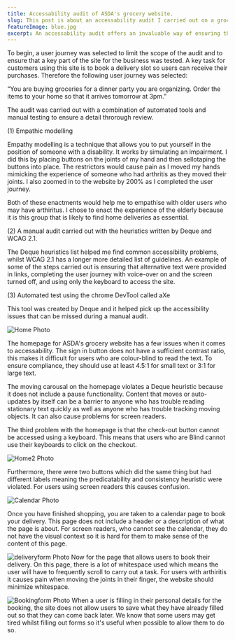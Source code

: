 ```yaml
---
title: Accessability audit of ASDA's grocery website.
slug: This post is about an accessability audit I carried out on a grocery website in 2019.
featureImage: blue.jpg
excerpt: An accessability audit offers an invaluable way of ensuring that your website can be used by everyone.
---
```


To begin, a user journey was selected to limit the scope of the audit and to ensure that a key part of the site for the business was tested. A key task for customers using this site is to book a delivery slot so users can receive their purchases. Therefore the following user journey was selected:


“You are buying groceries for a dinner party you are organizing. Order the items to your home so that it arrives tomorrow at 3pm.”


The audit was carried out with a combination of automated tools and manual testing to ensure a detail throrough review.


(1) Empathic modelling

Empathy modelling is a technique that allows you to put yourself in the position of someone with a disability.  It works by simulating an impairment. I did this by placing buttons on the joints of my hand and then sellotaping the buttons into place. The restrictors would cause pain as I moved my hands mimicking the experience of someone who had arthritis as they moved their joints. I also zoomed in to the website by 200% as I completed the user journey.


Both of these enactments would help me to empathise with older users who may have arthiritus. I chose to enact the experience of the elderly because it is this group that is likely to find home deliveries as essential.


(2) A manual audit carried out with the heuristics written by Deque and WCAG 2.1.

The Deque heuristics list helped me find common accessibility problems, whilst WCAG 2.1 has a longer more detailed list of guidelines. An example of some of the steps carried out is ensuring that alternative text were provided in links, completing the user journey with voice-over on and the screen turned off, and using only the keyboard to access the site.


(3) Automated test using the chrome DevTool called aXe

This tool was created by Deque and it helped pick up the accessibility issues that can be missed during a manual audit.


![Home Photo](Home.jpg)

The homepage for ASDA's grocery website has a few issues when it comes to accessability. The sign in button does not have a sufficient contrast ratio, this makes it difficult for users who are colour-blind to read the text. To ensure compliance, they should use at least 4.5:1 for small text or 3:1 for large text.

The moving carousal on the homepage violates a Deque heuristic because it does not include a pause functionality. Content that moves or auto-updates by itself can be a barrier to anyone who has trouble reading stationary text quickly as well as anyone who has trouble tracking moving objects. It can also cause problems for screen readers.

The third problem with the homepage is that the check-out button cannot be accessed using a keyboard. This means that users who are Blind cannot use their keyboards to click on the checkout. 

![Home2 Photo](Home2.png)

Furthermore, there were two buttons which did the same thing but had different labels meaning the predicatability and consistency heuristic were violated. For users using screen readers this causes confusion.

![Calendar Photo](Calendar.png)

Once you have finished shopping, you are taken to a calendar page to book your delivery. This page does not include a header or a description of what the page is about. For screen readers, who cannot see the calendar, they do not have the visual context so it is hard for them to make sense of the content of this page. 

![deliveryform Photo](Deliveryform.png)
Now for the page that allows users to book their delivery. On this page, there is a lot of whitespace used which means the user will have to frequently scroll to carry out a task. For users with arthiritis it causes pain when moving the joints in their finger, the website should minimize whitespace. 

![Bookingform Photo](Bookingform.png)
When a user is filling in their personal details for the booking, the site does not allow users to save what they have already filled out so that they can come back later. We know that some users may get tired whilst filling out forms so it's useful when possible to allow them to do so.